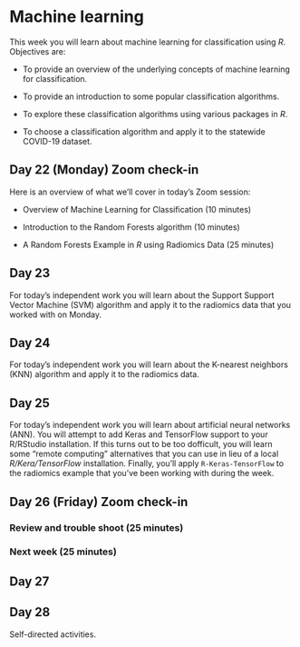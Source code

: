 # Machine learning {#four}

This week you will learn about machine learning for classification using _R_. Objectives are:

- To provide an overview of the underlying concepts of
machine learning for classification.

- To provide an introduction to some popular
classification algorithms.

- To explore these classification algorithms using various packages in _R_.

- To choose a classification algorithm and apply it to the statewide COVID-19 dataset.

## Day 22 (Monday) Zoom check-in

Here is an overview of what we'll cover in today's Zoom session:

- Overview of Machine Learning for Classification (10 minutes)

- Introduction to the Random Forests algorithm (10 minutes)

- A Random Forests Example in _R_ using Radiomics Data (25 minutes)

## Day 23

For today's independent work you will learn about the Support Support Vector Machine (SVM) algorithm and apply it to the radiomics data that you worked with on Monday.

## Day 24

For today's independent work you will learn about the K-nearest neighbors (KNN) algorithm and apply it to the radiomics data.

## Day 25

For today's independent work you will learn about artificial neural networks (ANN). You will attempt to add Keras and TensorFlow support to your R/RStudio installation. If this turns out to be too dofficult, you will learn some "remote computing" alternatives that you can use in lieu of a local _R/Kera/TensorFlow_ installation. Finally, you'll apply `R-Keras-TensorFlow` to the radiomics example that you've been working with during the week.  

## Day 26 (Friday) Zoom check-in

### Review and trouble shoot (25 minutes)

### Next week (25 minutes)

## Day 27

## Day 28

Self-directed activities.
